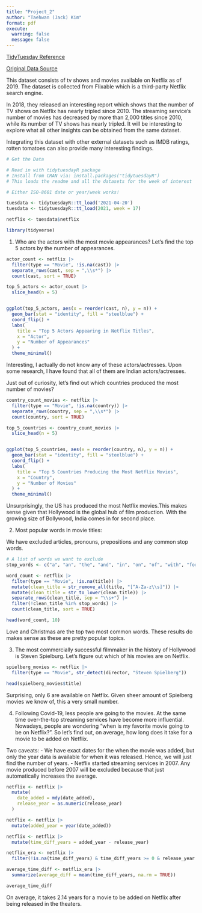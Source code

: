 ```yaml
---
title: "Project_2"
author: "Taehwan (Jack) Kim"
format: pdf
execute: 
  warning: false
  message: false
---
```

[TidyTuesday Reference](https://github.com/rfordatascience/tidytuesday/blob/master/data/2021/2021-04-20/readme.md)

[Original Data Source](https://www.kaggle.com/datasets/shivamb/netflix-shows)

This dataset consists of tv shows and movies available on Netflix as of 2019. The dataset is collected from Flixable which is a third-party Netflix search engine.

In 2018, they released an interesting report which shows that the number of TV shows on Netflix has nearly tripled since 2010. The streaming service's number of movies has decreased by more than 2,000 titles since 2010, while its number of TV shows has nearly tripled. It will be interesting to explore what all other insights can be obtained from the same dataset.

Integrating this dataset with other external datasets such as IMDB ratings, rotten tomatoes can also provide many interesting findings.


```r
# Get the Data

# Read in with tidytuesdayR package 
# Install from CRAN via: install.packages("tidytuesdayR")
# This loads the readme and all the datasets for the week of interest

# Either ISO-8601 date or year/week works!

tuesdata <- tidytuesdayR::tt_load('2021-04-20')
tuesdata <- tidytuesdayR::tt_load(2021, week = 17)

netflix <- tuesdata$netflix

library(tidyverse)

```
1. Who are the actors with the most movie appearances? Let's find the top 5 actors by the number of appearances.

```r
actor_count <- netflix |>
  filter(type == "Movie", !is.na(cast)) |> 
  separate_rows(cast, sep = ",\\s*") |> 
  count(cast, sort = TRUE)

top_5_actors <- actor_count |>
  slice_head(n = 5) 


ggplot(top_5_actors, aes(x = reorder(cast, n), y = n)) +
  geom_bar(stat = "identity", fill = "steelblue") +
  coord_flip() +  
  labs(
    title = "Top 5 Actors Appearing in Netflix Titles",
    x = "Actor",
    y = "Number of Appearances"
  ) +
  theme_minimal() 

```
Interesting, I actually do not know any of these actors/actresses. Upon some research, I have found that all of them are Indian actors/actresses.

Just out of curiosity, let's find out which countries produced the most number of movies?

```r

country_count_movies <- netflix |>
  filter(type == "Movie", !is.na(country)) |>  
  separate_rows(country, sep = ",\\s*") |>  
  count(country, sort = TRUE)  

top_5_countries <- country_count_movies |>
  slice_head(n = 5)  


ggplot(top_5_countries, aes(x = reorder(country, n), y = n)) +
  geom_bar(stat = "identity", fill = "steelblue") +
  coord_flip() +  
  labs(
    title = "Top 5 Countries Producing the Most Netflix Movies",
    x = "Country",
    y = "Number of Movies"
  ) +
  theme_minimal()

```
Unsurprisingly, the US has produced the most Netflix movies.This makes sense given that Hollywood is the global hub of film production. With the growing size of Bollywood, India comes in for second place.

2. Most popular words in movie titles:

We have excluded articles, pronouns, prepositions and any common stop words.

```r
# A list of words we want to exclude
stop_words <- c("a", "an", "the", "and", "in", "on", "of", "with", "for", "to", "he", "she", "my", "it", "him", "her", "above", "below", "top", "bottom", "between", "front", "back", "beneath", "they", "me", "you", "them", "us", "we", "that", "this", "these", "those", "I", "from", "i", "at", "")

word_count <- netflix |>
  filter(type == "Movie", !is.na(title)) |>
  mutate(clean_title = str_remove_all(title, "[^A-Za-z\\s]")) |>
  mutate(clean_title = str_to_lower(clean_title)) |>
  separate_rows(clean_title, sep = "\\s+") |> 
  filter(!clean_title %in% stop_words) |> 
  count(clean_title, sort = TRUE) 

head(word_count, 10)

```
Love and Christmas are the top two most common words. These results do makes sense as these are pretty popular topics.

3. The most commercially successful filmmaker in the history of Hollywood is Steven Spielburg. Let's figure out which of his movies are on Netflix.

```r
spielberg_movies <- netflix |>
  filter(type == "Movie", str_detect(director, "Steven Spielberg"))

head(spielberg_movies$title)
```
Surprising, only 6 are available on Netflix. Given sheer amount of Spielberg movies we know of, this a very small number.

4. Following Covid-19, less people are going to the movies. At the same time over-the-top streaming services have become more influential. Nowadays, people are wondering "when is my favorite movie going to be on Netflix?". So let's find out, on average, how long does it take for a movie to be added on Netflix.

Two caveats:
- We have exact dates for the when the movie was added, but only the year data is available for when it was released. Hence, we will just find the number of years.
- Netflix started streaming services in 2007. Any movie produced before 2007 will be excluded because that just automatically increases the average.

```r
netflix <- netflix |>
  mutate(
    date_added = mdy(date_added),  
    release_year = as.numeric(release_year)  
  )

netflix <- netflix |>
  mutate(added_year = year(date_added))  

netflix <- netflix |>
  mutate(time_diff_years = added_year - release_year)  

netflix_era <- netflix |>
  filter(!is.na(time_diff_years) & time_diff_years >= 0 & release_year >= 2007) 

average_time_diff <- netflix_era |>
  summarize(average_diff = mean(time_diff_years, na.rm = TRUE))

average_time_diff
```
On average, it takes 2.14 years for a movie to be added on Netflix after being released in the theaters.
